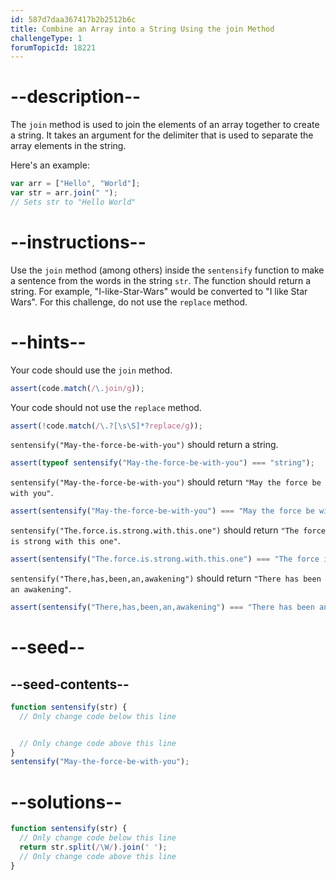 ```yaml
---
id: 587d7daa367417b2b2512b6c
title: Combine an Array into a String Using the join Method
challengeType: 1
forumTopicId: 18221
---
```


# --description--

The `join` method is used to join the elements of an array together to create a string. It takes an argument for the delimiter that is used to separate the array elements in the string.

Here's an example:

```js
var arr = ["Hello", "World"];
var str = arr.join(" ");
// Sets str to "Hello World"
```

# --instructions--

Use the `join` method (among others) inside the `sentensify` function to make a sentence from the words in the string `str`. The function should return a string. For example, "I-like-Star-Wars" would be converted to "I like Star Wars". For this challenge, do not use the `replace` method.

# --hints--

Your code should use the `join` method.

```js
assert(code.match(/\.join/g));
```

Your code should not use the `replace` method.

```js
assert(!code.match(/\.?[\s\S]*?replace/g));
```

`sentensify("May-the-force-be-with-you")` should return a string.

```js
assert(typeof sentensify("May-the-force-be-with-you") === "string");
```

`sentensify("May-the-force-be-with-you")` should return `"May the force be with you"`.

```js
assert(sentensify("May-the-force-be-with-you") === "May the force be with you");
```

`sentensify("The.force.is.strong.with.this.one")` should return `"The force is strong with this one"`.

```js
assert(sentensify("The.force.is.strong.with.this.one") === "The force is strong with this one");
```

`sentensify("There,has,been,an,awakening")` should return `"There has been an awakening"`.

```js
assert(sentensify("There,has,been,an,awakening") === "There has been an awakening");
```

# --seed--

## --seed-contents--

```js
function sentensify(str) {
  // Only change code below this line


  // Only change code above this line
}
sentensify("May-the-force-be-with-you");
```

# --solutions--

```js
function sentensify(str) {
  // Only change code below this line
  return str.split(/\W/).join(' ');
  // Only change code above this line
}
```

